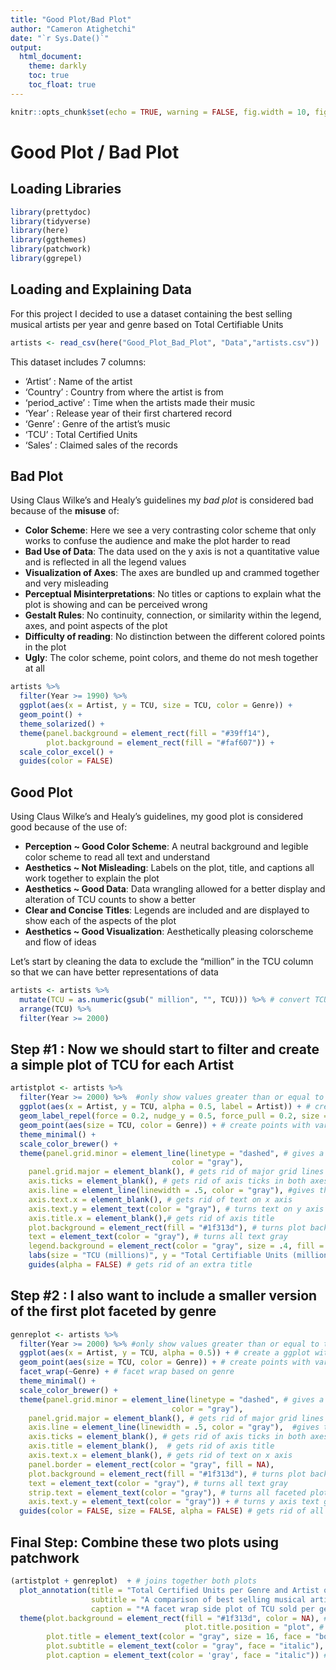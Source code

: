 ```yaml
---
title: "Good Plot/Bad Plot"
author: "Cameron Atighetchi"
date: "`r Sys.Date()`"
output:
  html_document:
    theme: darkly
    toc: true
    toc_float: true
---
```


```r
knitr::opts_chunk$set(echo = TRUE, warning = FALSE, fig.width = 10, fig.height = 6)
```

# Good Plot / Bad Plot  

## Loading Libraries

```r
library(prettydoc)
library(tidyverse)
library(here)
library(ggthemes)
library(patchwork)
library(ggrepel)
```

## Loading and Explaining Data  

For this project I decided to use a dataset containing the best selling musical artists per year and genre based on Total Certifiable Units

```r
artists <- read_csv(here("Good_Plot_Bad_Plot", "Data","artists.csv"))
```
This dataset includes 7 columns:

  - 'Artist' : Name of the artist
  - 'Country' : Country from where the artist is from
  - 'period_active' : Time when the artists made their music
  - 'Year' : Release year of their first chartered record
  - 'Genre' : Genre of the artist's music
  - 'TCU' : Total Certified Units
  - 'Sales' : Claimed sales of the records

## Bad Plot  

Using Claus Wilke’s and Healy's guidelines  my *bad plot* is considered bad because of the **misuse** of:  

  - **Color Scheme**: Here we see a very contrasting color scheme that only works to confuse the audience and make the plot harder to read
  - **Bad Use of Data**: The data used on the y axis is not a quantitative value and is reflected in all the legend values
  - **Visualization of Axes**: The axes are bundled up and crammed together and very misleading
  - **Perceptual Misinterpretations**: No titles or captions to explain what the plot is showing and can be perceived wrong
  - **Gestalt Rules**: No continuity, connection, or similarity within the legend, axes, and point aspects of the plot
  - **Difficulty of reading**: No distinction between the different colored points in the plot 
  - **Ugly**: The color scheme, point colors, and theme do not mesh together at all


```r
artists %>%
  filter(Year >= 1990) %>%
  ggplot(aes(x = Artist, y = TCU, size = TCU, color = Genre)) +
  geom_point() +
  theme_solarized() +
  theme(panel.background = element_rect(fill = "#39ff14"),
        plot.background = element_rect(fill = "#faf607")) +
  scale_color_excel() +
  guides(color = FALSE) 
```


## Good Plot

Using Claus Wilke’s and Healy's guidelines, my good plot is considered good because of the use of:

  - **Perception ~ Good Color Scheme**: A neutral background and legible color scheme to read all text and understand
  - **Aesthetics ~ Not Misleading**: Labels on the plot, title, and captions all work together to explain the plot
  - **Aesthetics ~ Good Data**: Data wrangling allowed for a better display and alteration of TCU counts to show a better
  - **Clear and Concise Titles**: Legends are included and are displayed to show each of the aspects of the plot
  - **Aesthetics ~ Good Visualization**: Aesthetically pleasing colorscheme and flow of ideas
  

Let's start by cleaning the data to exclude the "million" in the TCU column so that we can have better representations of data

```r
artists <- artists %>%
  mutate(TCU = as.numeric(gsub(" million", "", TCU))) %>% # convert TCU column from string to numeric
  arrange(TCU) %>%
  filter(Year >= 2000)
```

## Step #1 : Now we should start to filter and create a simple plot of TCU for each Artist

```r
artistplot <- artists %>%
  filter(Year >= 2000) %>%  #only show values greater than or equal to the year 2000
  ggplot(aes(x = Artist, y = TCU, alpha = 0.5, label = Artist)) + # create a ggplot with aesthetics and transparent points
  geom_label_repel(force = 0.2, nudge_y = 0.5, force_pull = 0.2, size = 2.5, segment.color = "white") + # create labels for each artist
  geom_point(aes(size = TCU, color = Genre)) + # create points with varying size based on TCU and color based on genre 
  theme_minimal() +
  scale_color_brewer() +
  theme(panel.grid.minor = element_line(linetype = "dashed", # gives a dashed line to the the minor gridlines
                                    color = "gray"),
    panel.grid.major = element_blank(), # gets rid of major grid lines
    axis.ticks = element_blank(), # gets rid of axis ticks in both axes
    axis.line = element_line(linewidth = .5, color = "gray"), #gives the x axis a line
    axis.text.x = element_blank(), # gets rid of text on x axis
    axis.text.y = element_text(color = "gray"), # turns text on y axis gray
    axis.title.x = element_blank(),# gets rid of axis title 
    plot.background = element_rect(fill = "#1f313d"), # turns plot background to navy blue
    text = element_text(color = "gray"), # turns all text gray
    legend.background = element_rect(color = "gray", size = .4, fill = NA)) + # gives legends a border
    labs(size = "TCU (millions)", y = "Total Certifiable Units (millions)") + # changes legend title
    guides(alpha = FALSE) # gets rid of an extra title
```

## Step #2 : I also want to include a smaller version of the first plot faceted by genre

```r
genreplot <- artists %>%
  filter(Year >= 2000) %>% #only show values greater than or equal to the year 2000
  ggplot(aes(x = Artist, y = TCU, alpha = 0.5)) + # create a ggplot with aesthetics and transparent points
  geom_point(aes(size = TCU, color = Genre)) + # create points with varying size based on TCU and color based on genre 
  facet_wrap(~Genre) + # facet wrap based on genre
  theme_minimal() +
  scale_color_brewer() +
  theme(panel.grid.minor = element_line(linetype = "dashed", # gives a dashed line to the the minor gridlines
                                    color = "gray"),
    panel.grid.major = element_blank(), # gets rid of major grid lines
    axis.line = element_line(linewidth = .5, color = "gray"),  #gives the x axis a line
    axis.ticks = element_blank(), # gets rid of axis ticks in both axes
    axis.title = element_blank(),  # gets rid of axis title 
    axis.text.x = element_blank(), # gets rid of text on x axis
    panel.border = element_rect(color = "gray", fill = NA),
    plot.background = element_rect(fill = "#1f313d"), # turns plot background to navy blue
    text = element_text(color = "gray"), # turns all text gray
    strip.text = element_text(color = "gray"), # turns all faceted plot titles gray
    axis.text.y = element_text(color = "gray")) + # turns y axis text gray 
  guides(color = FALSE, size = FALSE, alpha = FALSE) # gets rid of all legends

```

## Final Step: Combine these two plots using patchwork

```r
(artistplot + genreplot)  + # joins together both plots
  plot_annotation(title = "Total Certified Units per Genre and Artist of Music from 2000 to 2022",
                  subtitle = "A comparison of best selling musical artists per genre and Total Certified Units (in millions) sold over the past 22 years",
                  caption = "*A facet wrap side plot of TCU sold per genre shows Pop as the most popular genre & Hip-hop as the highest sold genre in the past 20 years") &
  theme(plot.background = element_rect(fill = "#1f313d", color = NA), # changes plot background
                                       plot.title.position = "plot", # brings title into plot
        plot.title = element_text(color = "gray", size = 16, face = "bold"), # bold title
        plot.subtitle = element_text(color = "gray", face = "italic"), # italics for subtitle
        plot.caption = element_text(color = 'gray', face = "italic")) # italics for caption

 
```

